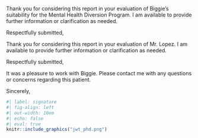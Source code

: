 Thank you for considering this report in your evaluation of Biggie's  suitability for the Mental Health Diversion Program. I am available to provide further information or clarification as needed.

Respectfully submitted,

Thank you for considering this report in your evaluation of Mr. Lopez. I am available to provide further information or clarification as needed.

Respectfully submitted,

It was a pleasure to work with Biggie.
Please contact me with any questions or concerns regarding this patient.

Sincerely,

```r
#| label: signature
#| fig-align: left
#| out-width: 10em
#| echo: false
#| eval: true
knitr::include_graphics("jwt_phd.png")
```

```{=typst}
#v(2em, weak: true)
#show block: set par(leading: 0.65em)
#block[
*Joey W. Trampush, Ph.D.* \
Chief Neuropsychologist \
BrainWorkup Neuropsychology, LLC \
Assistant Professor \
Department of Psychiatry and the Behavioral Sciences \
Keck School of Medicine of USC \
CA License No. PSY29212
]
```

